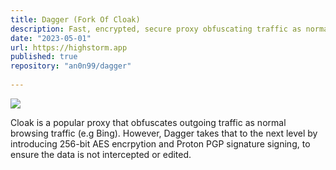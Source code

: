 ```yaml
---
title: Dagger (Fork Of Cloak)
description: Fast, encrypted, secure proxy obfuscating traffic as normal browsing traffic
date: "2023-05-01"
url: https://highstorm.app
published: true
repository: "an0n99/dagger"
  
---
```



 [![](https://raw.githubusercontent.com/an0n99/nextjs-portfolio-pageview-counter2/main/public/DALL%C2%B7E%202024-09-05%2018.30.09%20-%20A%20sleek%2C%20modern%20logo%20for%20an%20encrypted%20proxy%20service%20called%20'Dagger'.%20The%20logo%20should%20incorporate%20a%20minimalist%20dagger%20symbol%2C%20representing%20security%20and.webp?token=GHSAT0AAAAAACW47DSRBTY44FU5GDO3AEI6ZWZ5QUA)](https://highstorm.app) 

Cloak is a popular proxy that obfuscates outgoing traffic as normal browsing traffic (e.g Bing). However, Dagger takes that to the next level by introducing 256-bit AES encrpytion and Proton PGP signature signing, to ensure the data is not intercepted or edited.
